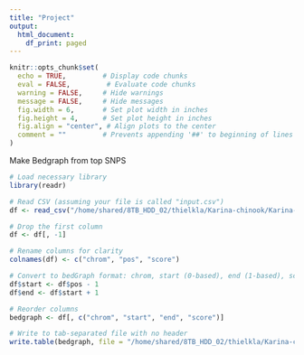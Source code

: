 ```yaml
---
title: "Project"
output:
  html_document:
    df_print: paged
---
```



```r
knitr::opts_chunk$set(
  echo = TRUE,         # Display code chunks
  eval = FALSE,         # Evaluate code chunks
  warning = FALSE,     # Hide warnings
  message = FALSE,     # Hide messages
  fig.width = 6,       # Set plot width in inches
  fig.height = 4,      # Set plot height in inches
  fig.align = "center", # Align plots to the center
  comment = ""         # Prevents appending '##' to beginning of lines in code output
)
```

Make Bedgraph from top SNPS

```r
# Load necessary library
library(readr)

# Read CSV (assuming your file is called "input.csv")
df <- read_csv("/home/shared/8TB_HDD_02/thielkla/Karina-chinook/Karina-chinook-v2/project/Top_1__FST_Loci.csv", col_types = cols())

# Drop the first column
df <- df[, -1]

# Rename columns for clarity
colnames(df) <- c("chrom", "pos", "score")

# Convert to bedGraph format: chrom, start (0-based), end (1-based), score
df$start <- df$pos - 1
df$end <- df$start + 1

# Reorder columns
bedgraph <- df[, c("chrom", "start", "end", "score")]

# Write to tab-separated file with no header
write.table(bedgraph, file = "/home/shared/8TB_HDD_02/thielkla/Karina-chinook/Karina-chinook-v2/project/TopSNP.bedgraph", sep = "\t", quote = FALSE, row.names = FALSE, col.names = FALSE)
```

